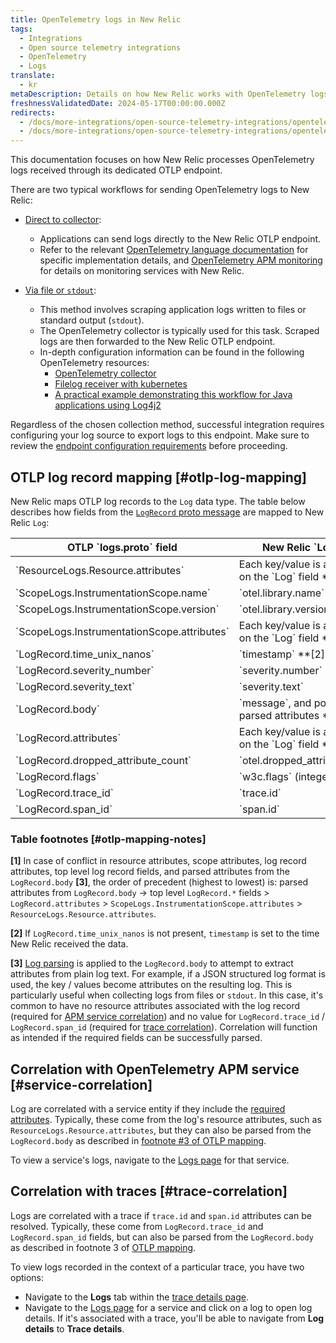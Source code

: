 ```yaml
---
title: OpenTelemetry logs in New Relic
tags:
  - Integrations
  - Open source telemetry integrations
  - OpenTelemetry
  - Logs
translate:
  - kr
metaDescription: Details on how New Relic works with OpenTelemetry logs
freshnessValidatedDate: 2024-05-17T00:00:00.000Z
redirects:
  - /docs/more-integrations/open-source-telemetry-integrations/opentelemetry/view-your-data/opentelemetry-logs-page
  - /docs/more-integrations/open-source-telemetry-integrations/opentelemetry/best-practices/opentelemetry-best-practices-logs
---
```


This documentation focuses on how New Relic processes OpenTelemetry logs received through its dedicated OTLP endpoint.

There are two typical workflows for sending OpenTelemetry logs to New Relic:

* [Direct to collector](https://opentelemetry.io/docs/specs/otel/logs/#direct-to-collector):

    * Applications can send logs directly to the New Relic OTLP endpoint.
    * Refer to the relevant [OpenTelemetry language documentation](https://opentelemetry.io/docs/languages/) for specific implementation details, and [OpenTelemetry APM monitoring](/docs/more-integrations/open-source-telemetry-integrations/opentelemetry/get-started/apm-monitoring/opentelemetry-apm-intro/) for details on monitoring services with New Relic.

* [Via file or `stdout`](https://opentelemetry.io/docs/specs/otel/logs/#via-file-or-stdout-logs):
    * This method involves scraping application logs written to files or standard output (`stdout`).
    * The OpenTelemetry collector is typically used for this task. Scraped logs are then forwarded to the New Relic OTLP endpoint.
    * In-depth configuration information can be found in the following OpenTelemetry resources:
        * [OpenTelemetry collector](https://opentelemetry.io/docs/collector/)
        * [Filelog receiver with kubernetes](https://opentelemetry.io/docs/kubernetes/collector/components/#filelog-receiver)
        * [A practical example demonstrating this workflow for Java applications using Log4j2](https://github.com/newrelic/newrelic-opentelemetry-examples/tree/main/other-examples/java/logs-in-context-log4j2)

Regardless of the chosen collection method, successful integration requires configuring your log source to export logs to this endpoint. Make sure to review the [endpoint configuration requirements](/docs/more-integrations/open-source-telemetry-integrations/opentelemetry/best-practices/opentelemetry-otlp/#configure-endpoint-port-protocol) before proceeding.


## OTLP log record mapping [#otlp-log-mapping]

New Relic maps OTLP log records to the `Log` data type. The table below describes how fields from the [`LogRecord` proto message](https://github.com/open-telemetry/opentelemetry-proto/blob/main/opentelemetry/proto/logs/v1/logs.proto) are mapped to New Relic `Log`:

<table>
    <thead>
        <tr>
            <th>
                OTLP `logs.proto` field
            </th>
            <th>
                New Relic `Log` field
            </th>
        </tr>
    </thead>
    <tbody>
        <tr>
            <td>
                `ResourceLogs.Resource.attributes`
            </td>
            <td>
                Each key/value is an attribute on the `Log` field **[1]**
            </td>
        </tr>
        <tr>
            <td>
                `ScopeLogs.InstrumentationScope.name`
            </td>
            <td>
                `otel.library.name`
            </td>
        </tr>
        <tr>
            <td>
                `ScopeLogs.InstrumentationScope.version`
            </td>
            <td>
                `otel.library.version`
            </td>
        </tr>
        <tr>
            <td>
                `ScopeLogs.InstrumentationScope.attributes`
            </td>
            <td>
                Each key/value is an attribute on the `Log` field **[1]**
            </td>
        </tr>
        <tr>
            <td>
                `LogRecord.time_unix_nanos`
            </td>
            <td>
                `timestamp` **[2]**
            </td>
        </tr>
        <tr>
            <td>
                `LogRecord.severity_number`
            </td>
            <td>
                `severity.number`
            </td>
        </tr>
        <tr>
            <td>
                `LogRecord.severity_text`
            </td>
            <td>
                `severity.text`
            </td>
        </tr>
        <tr>
            <td>
                `LogRecord.body`
            </td>
            <td>
                `message`, and possibly parsed attributes **[3]**
            </td>
        </tr>
        <tr>
            <td>
                `LogRecord.attributes`
            </td>
            <td>
                Each key/value is an attribute on the `Log` field **[1]**
            </td>
        </tr>
        <tr>
            <td>
                `LogRecord.dropped_attribute_count`
            </td>
            <td>
                `otel.dropped_attributes_count`
            </td>
        </tr>
        <tr>
            <td>
                `LogRecord.flags`
            </td>
            <td>
                `w3c.flags` (integer)
            </td>
        </tr>
        <tr>
            <td>
                `LogRecord.trace_id`
            </td>
            <td>
                `trace.id`
            </td>
        </tr>
        <tr>
            <td>
                `LogRecord.span_id`
            </td>
            <td>
                `span.id`
            </td>
        </tr>
    </tbody>
</table>

### Table footnotes [#otlp-mapping-notes]

**[1]** In case of conflict in resource attributes, scope attributes, log record attributes, top level log record fields, and parsed attributes from the `LogRecord.body` **[3]**, the order of precedent (highest to lowest) is: parsed attributes from `LogRecord.body` -> top level `LogRecord.*` fields > `LogRecord.attributes` > `ScopeLogs.InstrumentationScope.attributes` > `ResourceLogs.Resource.attributes`.

**[2]** If `LogRecord.time_unix_nanos` is not present, `timestamp` is set to the time New Relic received the data.

**[3]** [Log parsing](/docs/logs/ui-data/parsing/) is applied to the `LogRecord.body` to attempt to extract attributes from plain log text. For example, if a JSON structured log format is used, the key / values become attributes on the resulting log. This is particularly useful when collecting logs from files or `stdout`. In this case, it's common to have no resource attributes associated with the log record (required for [APM service correlation](#service-correlation)) and no value for `LogRecord.trace_id` / `LogRecord.span_id` (required for [trace correlation](#trace-correlation)). Correlation will function as intended if the required fields can be successfully parsed.

## Correlation with OpenTelemetry APM service [#service-correlation]

Log are correlated with a service entity if they include the [required attributes](/docs/more-integrations/open-source-telemetry-integrations/opentelemetry/best-practices/opentelemetry-best-practices-resources/#required-attributes). Typically, these come from the log's resource attributes, such as `ResourceLogs.Resource.attributes`, but they can also be parsed from the `LogRecord.body` as described in [footnote #3 of OTLP mapping](#otlp-mapping-notes).

To view a service's logs, navigate to the [Logs page](/docs/logs/ui-data/use-logs-ui/) for that service.

## Correlation with traces [#trace-correlation]

Logs are correlated with a trace if `trace.id` and `span.id` attributes can be resolved. Typically, these come from `LogRecord.trace_id` and `LogRecord.span_id` fields, but can also be parsed from the `LogRecord.body` as described in footnote 3 of [OTLP mapping](#otlp-mapping-notes).

To view logs recorded in the context of a particular trace, you have two options:
* Navigate to the **Logs** tab within the [trace details page](/docs/distributed-tracing/ui-data/trace-details/#view-your-logs).
* Navigate to the [Logs page](/docs/logs/ui-data/use-logs-ui/) for a service and click on a log to open log details. If it's associated with a trace, you'll be able to navigate from **Log details** to **Trace details**.
